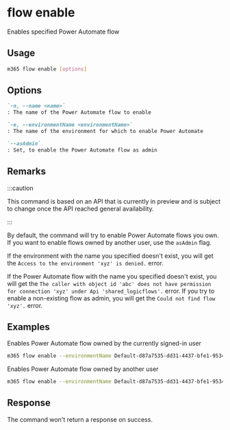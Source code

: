 
# flow enable

Enables specified Power Automate flow

## Usage

```sh
m365 flow enable [options]
```

## Options

```md definition-list
`-n, --name <name>`
: The name of the Power Automate flow to enable

`-e, --environmentName <environmentName>`
: The name of the environment for which to enable Power Automate

`--asAdmin`
: Set, to enable the Power Automate flow as admin
```

<Global />

## Remarks

:::caution

This command is based on an API that is currently in preview and is subject to change once the API reached general availability.

:::

By default, the command will try to enable Power Automate flows you own. If you want to enable flows owned by another user, use the `asAdmin` flag.

If the environment with the name you specified doesn't exist, you will get the `Access to the environment 'xyz' is denied.` error.

If the Power Automate flow with the name you specified doesn't exist, you will get the `The caller with object id 'abc' does not have permission for connection 'xyz' under Api 'shared_logicflows'.` error. If you try to enable a non-existing flow as admin, you will get the `Could not find flow 'xyz'.` error.

## Examples

Enables Power Automate flow owned by the currently signed-in user

```sh
m365 flow enable --environmentName Default-d87a7535-dd31-4437-bfe1-95340acd55c5 --name 3989cb59-ce1a-4a5c-bb78-257c5c39381d
```

Enables Power Automate flow owned by another user

```sh
m365 flow enable --environmentName Default-d87a7535-dd31-4437-bfe1-95340acd55c5 --name 3989cb59-ce1a-4a5c-bb78-257c5c39381d --asAdmin
```

## Response

The command won't return a response on success.
